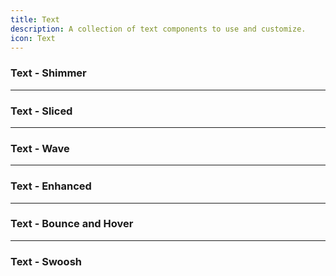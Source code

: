 ```yaml
---
title: Text
description: A collection of text components to use and customize.
icon: Text
---
```


### Text - Shimmer


<Preview link="text/text-01">
    <Text_01 />
</Preview>

---

### Text - Sliced


<Preview link="text/text-02">
    <Text_02 text="Payout fees" />
</Preview>

---

### Text - Wave


<Preview link="text/text-03">
    <Text_03 text="Wave" />
</Preview>

---

### Text - Enhanced


<Preview link="text/text-04">
    <Text_04 text="NIKE" />
</Preview>

---

### Text - Bounce and Hover


<Preview link="text/text-05">
    <Text_05 />
</Preview>

---

### Text - Swoosh


<Preview link="text/text-06">
    <Text_06 />
</Preview>